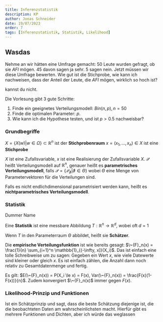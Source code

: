 ```yaml
---
title: Inferenzstatistik
description: KP
author: Jonas Schneider
date: 19/07/2023
order: 7
tags: [Inferenzstatistik, Statistik, Likelihood]
---
```


## Wasdas

Nehme an wir hätten eine Umfrage gemacht: 50 Leute wurden gefragt, ob sie _AFI_ mögen. 45 davon sagen ja sehr. 5 sagen nein. 
Jetzt müssen wir diese Umfrage bewerten. Wie gut ist die Stichprobe, wie kann ich nachweisen, dass der Anteil der Leute, die _AFI_ mögen, wirklich so hoch ist?

<Spoiler>
kannst du nicht.
</Spoiler>

Die Vorlesung gibt 3 gute Schritte:
1. Finde ein geeignetes Verteilungsmodell: $Bin(n,p), n = 50$
2. Finde die optimalen Parameter: $p$.
3. Wie kann ich die Hypothese testen, und ist $p > 0.5$ nachweisbar?


### Grundbegriffe
  $X = \{X(w) | w \in \Omega\} \subset \mathbb{R}^n$ ist der **Stichprobenraum**
  $x = (x_1, ..., x_n) \in X$ ist eine **Stichprobe**

  $X$ ist eine Zufallsvariable, $x$ ist eine Realisierung der Zufallsvariable $X$.
  $\mathcal{P}$ heißt Verteilungsmodell auf $\mathbb{R}^n$, genauer heißt es **parametrisches Verteilungsmodell**, falls $\mathcal{P} = \{ \mathcal{P}_\vartheta | \vartheta \in \Theta\}$ wobei $\Theta$ eine Menge von Parametervektoren für die Verteilungen sind.

  Falls es nicht endlichdimensional parametrisiert werden kann, heißt es **nichtparametrisches Verteilungsmodell**.


### Statistik
  Dummer Name

  Eine **Statistik** ist eine messbare Abbildung $T: \mathbb{R}^n \rightarrow \mathbb{R}^d$, wobei oft $d = 1$

  Wenn $T$ in den Parameterraum $\Theta$ abbildet, heißt sie **Schätzer**.

  Die **empirische Verteilungsfunktion** ist wie bereits gesagt: $\~{F}_n(x) = \frac{1}{n} \sum_{i=1}^n \mathbb{1}_{(-\infty, x]}(X_i)$. Das ist einfach eine tolle Schreibweise um zu sagen:
  Gegeben ein Wert $x$, wie viele Datewerte sind kleiner oder gleich $x$. Es ist einfach zählen, die Anzahl dann noch relativ zu Gesamtdatenmenge und fertig.

  Es gilt: $E(\~{F}_n(x)) = P(X_i \le x) = F(x), Var(\~{F}_n(x)) = \frac{F(x)(1-F(x))}{n}$. Zudem konvergiert $\~{F}_n(x)$ immer gegen $F(x)$.


### Likelihood-Prinzip und Funktionen

  Ist ein Schätzprinzip und sagt, dass die beste Schätzung diejenige ist, die die beobachteten Daten am wahrscheinlichsten macht.
  Hierfür gibt es mehrere Funktionen und Dichten, aber ich würde das weglassen

